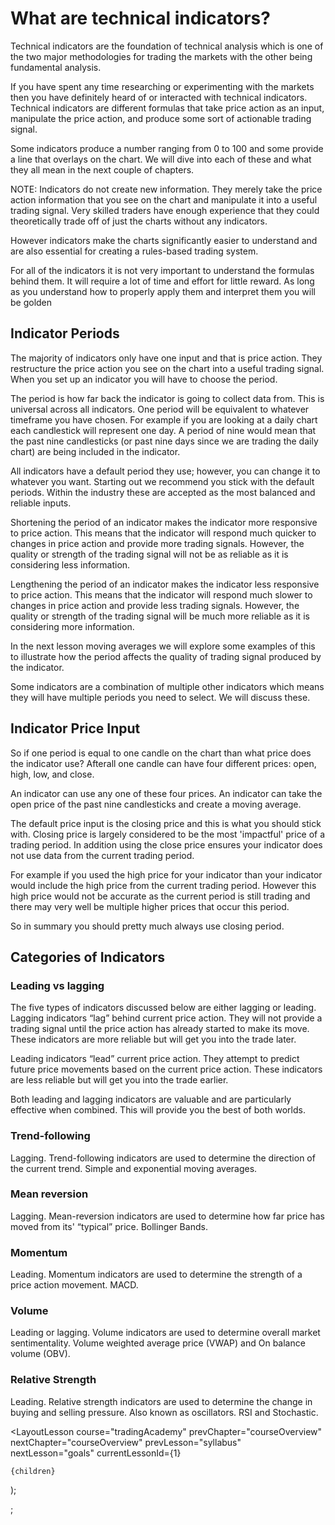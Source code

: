 
# What are technical indicators?

Technical indicators are the foundation of technical analysis which is one of the two major methodologies for trading the markets with the other being fundamental analysis.

If you have spent any time researching or experimenting with the markets then you have definitely heard of or interacted with technical indicators. Technical indicators are different formulas that take price action as an input, manipulate the price action, and produce some sort of actionable trading signal.

Some indicators produce a number ranging from 0 to 100 and some provide a line that overlays on the chart. We will dive into each of these and what they all mean in the next couple of chapters.

NOTE: Indicators do not create new information. They merely take the price action information that you see on the chart and manipulate it into a useful trading signal. Very skilled traders have enough experience that they could theoretically trade off of just the charts without any indicators.

However indicators make the charts significantly easier to understand and are also essential for creating a rules-based trading system.

For all of the indicators it is not very important to understand the formulas behind them. It will require a lot of time and effort for little reward. As long as you understand how to properly apply them and interpret them you will be golden

## Indicator Periods

The majority of indicators only have one input and that is price action. They restructure the price action you see on the chart into a useful trading signal. When you set up an indicator you will have to choose the period.

The period is how far back the indicator is going to collect data from. This is universal across all indicators. One period will be equivalent to whatever timeframe you have chosen. For example if you are looking at a daily chart each candlestick will represent one day. A period of nine would mean that the past nine candlesticks (or past nine days since we are trading the daily chart) are being included in the indicator.

All indicators have a default period they use; however, you can change it to whatever you want. Starting out we recommend you stick with the default periods. Within the industry these are accepted as the most balanced and reliable inputs.

Shortening the period of an indicator makes the indicator more responsive to price action. This means that the indicator will respond much quicker to changes in price action and provide more trading signals. However, the quality or strength of the trading signal will not be as reliable as it is considering less information.

Lengthening the period of an indicator makes the indicator less responsive to price action. This means that the indicator will respond much slower to changes in price action and provide less trading signals. However, the quality or strength of the trading signal will be much more reliable as it is considering more information.

In the next lesson moving averages we will explore some examples of this to illustrate how the period affects the quality of trading signal produced by the indicator.

Some indicators are a combination of multiple other indicators which means they will have multiple periods you need to select. We will discuss these.

## Indicator Price Input

So if one period is equal to one candle on the chart than what price does the indicator use? Afterall one candle can have four different prices: open, high, low, and close.

An indicator can use any one of these four prices. An indicator can take the open price of the past nine candlesticks and create a moving average.

The default price input is the closing price and this is what you should stick with. Closing price is largely considered to be the most 'impactful' price of a trading period. In addition using the close price ensures your indicator does not use data from the current trading period.

For example if you used the high price for your indicator than your indicator would include the high price from the current trading period. However this high price would not be accurate as the current period is still trading and there may very well be multiple higher prices that occur this period.

So in summary you should pretty much always use closing period.

## Categories of Indicators

### Leading vs lagging

The five types of indicators discussed below are either lagging or leading. Lagging indicators “lag” behind current price action. They will not provide a trading signal until the price action has already started to make its move. These indicators are more reliable but will get you into the trade later.

Leading indicators “lead” current price action. They attempt to predict future price movements based on the current price action. These indicators are less reliable but will get you into the trade earlier.

Both leading and lagging indicators are valuable and are particularly effective when combined. This will provide you the best of both worlds.

### Trend-following

Lagging. Trend-following indicators are used to determine the direction of the current trend. Simple and exponential moving averages.

### Mean reversion

Lagging. Mean-reversion indicators are used to determine how far price has moved from its' “typical” price. Bollinger Bands.

### Momentum

Leading. Momentum indicators are used to determine the strength of a price action movement. MACD.

### Volume

Leading or lagging. Volume indicators are used to determine overall market sentimentality. Volume weighted average price (VWAP) and On balance volume (OBV).

### Relative Strength

Leading. Relative strength indicators are used to determine the change in buying and selling pressure. Also known as oscillators. RSI and Stochastic.

  <LayoutLesson
    course="tradingAcademy"
    prevChapter="courseOverview"
    nextChapter="courseOverview"
    prevLesson="syllabus"
    nextLesson="goals"
    currentLessonId={1}
  >
    {children}
  </LayoutLesson>
);

;
